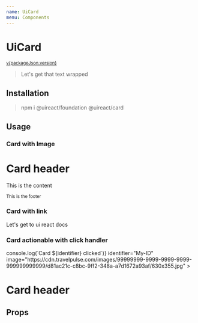 ```yaml
---
name: UiCard
menu: Components
---
```



# UiCard

<sup>
  <a href="https://github.com/inavac182/ui-react/blob/main/packages/card/" target="_blank">
    v{packageJson.version}
  </a>
</sup>

> Let's get that text wrapped

## Installation

> npm i @uireact/foundation @uireact/card

## Usage

### Card with Image

<Playground>
  <UiCard image="https://cdn.travelpulse.com/images/99999999-9999-9999-9999-999999999999/d81ac21c-c8bc-9ff2-348a-a7d1672a93af/630x355.jpg">
    <h1>Card header</h1>
    <p>This is the content</p>
    <small>This is the footer</small>
  </UiCard>
</Playground>

### Card with link

<Playground>
  <UiCard link="https://www.uireact.io">
    <p>Let's get to ui react docs</p>
  </UiCard>
</Playground>

### Card actionable with click handler

<Playground>
  <UiCard
    clickHandler={(identifier) => console.log(`Card ${identifier} clicked`)}
    identifier="My-ID"
    image="https://cdn.travelpulse.com/images/99999999-9999-9999-9999-999999999999/d81ac21c-c8bc-9ff2-348a-a7d1672a93af/630x355.jpg"
  >
    <h1>Card header</h1>
  </UiCard>
</Playground>

## Props

<Props of={UiCard} />

